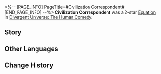 <%-- [PAGE_INFO]
PageTitle=#Civilization Correspondent#
[END_PAGE_INFO] --%>
{{Removed|Equation}}
{{Equation Infobox
|period   = The Human Comedy
|rarity   = 2
|path1    = Preservation*4
|path2    = Erudition*4
|effect   = When characters use their Ultimate, they gain a Shield that can offset DMG equal to {{Color|h|30%}} of their Max HP, lasting for {{Color|h|3}} turn(s). After dealing Ultimate DMG with an attack, deals {{Trait|Quake}} DMG equal to {{Color|h|600%}} of the character's current Shield Effect to the attacked targets.
|mentions = Interastral Peace Corporation
}}
'''Civilization Correspondent''' was a 2-star [[Divergent Universe: The Human Comedy/Equatoins|Equation]] in [[Divergent Universe: The Human Comedy]].

==Story==
{{Description|If there is one thing that should be despised by you, it is the barbaric concept that the weak are no more than prey to the strong. No matter how great a civilization may be, if their knowledge cannot reach the great heights of the sun in the sky, then it's doomed to be reduced to no more than a vassal. In the eyes of the IPC and other great forces, these nascent lifeforms are no more than cheap labor at the location of raw material extraction.<br /><br />You bring knowledge to the stars and attempt to force this knowledge on its inhabitants, letting these children suckle on wisdom as much as they want. From savage hunting to taking to outer space, the wheels of civilization are moving too fast to be stopped now. Much like a babbling child learns to run after sunset, a Torment Eagle that just breaks out of its shell takes flight immediately after its first call.<br /><br />In a generation where danger lies at every turn, the only way to ensure the safety of your civilization is to run forward at all cost.}}
<!--
==Gameplay Notes==
* 
-->
==Other Languages==
{{Other Languages
|en   = Civilization Correspondent
|zhs  = 文明函授员
|zht  = 文明函授員
|ja   = {{Rubi|文明通信教育員|ぶんめいつうしんきょういくいん}}
|ko   = 문명 전파자
|es   = Correspondencia civilizada
|fr   = Correspondance de civilisation
|ru   = Заочная цивилизация
|th   = ผู้สื่ออารยธรรม
|vi   = Hàm Thụ Viên Văn Minh
|de   = Korrespondenzlehrer für Zivilisation
|id   = Civilization Correspondent
|pt   = Correspondentes Civilizacionais
}}

==Change History==
{{Change History|2.5}}